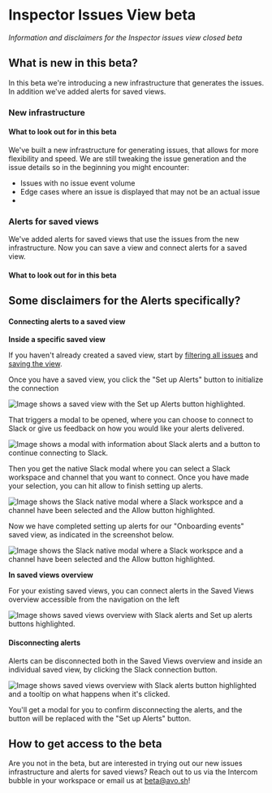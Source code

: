 # Inspector Issues View beta

*Information and disclaimers for the Inspector issues view closed beta*

## What is new in this beta?

In this beta we're introducing a new infrastructure that generates the issues. In addition we've added alerts for saved views.

### New infrastructure

#### What to look out for in this beta

We've built a new infrastructure for generating issues, that allows for more flexibility and speed. We are still tweaking the issue generation and the issue details so in the beginning you might encounter:
- Issues with no issue event volume
- Edge cases where an issue is displayed that may not be an actual issue
-

### Alerts for saved views

We've added alerts for saved views that use the issues from the new infrastructure. Now you can save a view and connect alerts for a saved view.

#### What to look out for in this beta

Some disclaimers for the Alerts specifically?
- 

#### Connecting alerts to a saved view

**Inside a specific saved view**

If you haven't already created a saved view, start by [filtering all issues](/inspector/inspector-issues-view#sorting-and-filtering) and [saving the view](/inspector/inspector-issues-view#saving-a-filtered-view).

Once you have a saved view, you click the "Set up Alerts" button to initialize the connection

![Image shows a saved view with the Set up Alerts button highlighted.](/images/inspector/alerts-setup-alerts-highlighted.png)

That triggers a modal to be opened, where you can choose to connect to Slack or give us feedback on how you would like your alerts delivered.

![Image shows a modal with information about Slack alerts and a button to continue connecting to Slack.](/images/inspector/alerts-connect-to-slack-modal.png)

Then you get the native Slack modal where you can select a Slack workspace and channel that you want to connect. Once you have made your selection, you can hit allow to finish setting up alerts.

![Image shows the Slack native modal where a Slack workspce and a channel have been selected and the Allow button highlighted.](/images/inspector/alerts-slack-channel-selection-modal.png)

Now we have completed setting up alerts for our "Onboarding events" saved view, as indicated in the screenshot below.

![Image shows the Slack native modal where a Slack workspce and a channel have been selected and the Allow button highlighted.](/images/inspector/alerts-slack-channel-selection-modal.png)

**In saved views overview**

For your existing saved views, you can connect alerts in the Saved Views overview accessible from the navigation on the left

![Image shows saved views overview with Slack alerts and Set up alerts buttons highlighted.](/images/inspector/alerts-saved-views-overview-with-alerts-highlighted.png)

#### Disconnecting alerts

Alerts can be disconnected both in the Saved Views overview and inside an individual saved view, by clicking the Slack connection button.

![Image shows saved views overview with Slack alerts button highlighted and a tooltip on what happens when it's clicked.](/images/inspector/alerts-disconnect-from-saved-views-overview.png)

You'll get a modal for you to confirm disconnecting the alerts, and the button will be replaced with the "Set up Alerts" button.

## How to get access to the beta

Are you not in the beta, but are interested in trying out our new issues infrastructure and alerts for saved views? Reach out to us via the Intercom bubble in your workspace or email us at beta@avo.sh!